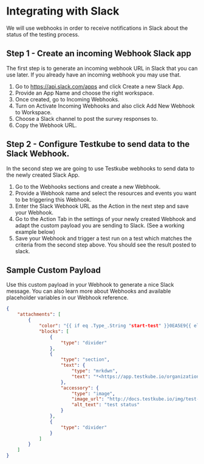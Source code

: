 # Integrating with Slack

We will use webhooks in order to receive notifications in Slack about the status of the testing process.

## Step 1 - Create an incoming Webhook Slack app

The first step is to generate an incoming webhook URL in Slack that you can use later. If you already have an incoming webhook you may use that.

1. Go to https://api.slack.com/apps and click Create a new Slack App.
2. Provide an App Name and choose the right workspace.
3. Once created, go to Incoming Webhooks.
4. Turn on Activate Incoming Webhooks and also click Add New Webhook to Workspace.
5. Choose a Slack channel to post the survey responses to.
6. Copy the Webhook URL.

## Step 2 - Configure Testkube to send data to the Slack Webhook.

In the second step we are going to use Testkube webhooks to send data to the newly created Slack App.

1. Go to the Webhooks sections and create a new Webhook.
2. Provide a Webhook name and select the resources and events you want to be triggering this Webhook.
3. Enter the Slack Webhook URL as the Action in the next step and save your Webhook.
4. Go to the Action Tab in the settings of your newly created Webhook and adapt the custom payload you are sending to Slack. (See a working example below)
5. Save your Webhook and trigger a test run on a test which matches the criteria from the second step above. You should see the result posted to slack.

## Sample Custom Payload

Use this custom payload in your Webhook to generate a nice Slack message. You can also learn more about Webhooks and available placeholder variables in our Webhook reference.

```json
{
	"attachments": [
		{
			"color": "{{ if eq .Type_.String "start-test" }}0EA5E9{{ else if  eq .Type_.String "end-test-success"}}84CC16{{ else }}EC4899{{ end }}",
			"blocks": [
				{
					"type": "divider"
				},
				{
					"type": "section",
					"text": {
						"type": "mrkdwn",
						"text": "*<https://app.testkube.io/organization/{{ index .Envs "TESTKUBE_CLOUD_ORG_ID" }}/environment/{{ index .Envs "TESTKUBE_CLOUD_ENV_ID" }}/dashboard/tests/{{ .TestExecution.TestName }}/executions/{{ .TestExecution.Id }}|{{ .TestExecution.TestName }}>*\n*Labels*: {{ range $key, $value := .TestExecution.Labels }}`{{ $key }}:{{ $value }}` {{ end }}\n*Execution ID*: {{ .TestExecution.Id }}\n*Event*: {{ .Type_ }}{{ if .TestExecution.Duration }}\n*Duration*: {{ .TestExecution.Duration }}{{ end }}\n*Run Trigger*: {{ index .TestExecution.RunningContext }}"
					},
					"accessory": {
						"type": "image",
						"image_url": "http://docs.testkube.io/img/test-status/{{ .Type_ }}.png",
						"alt_text": "test status"
					}
				},
				{
					"type": "divider"
				}
			]
		}
	]
}
```
